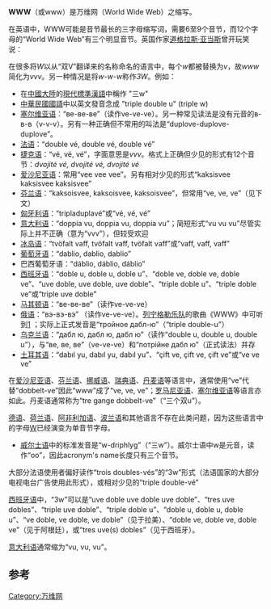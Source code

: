 {{unreferenced|time=2015-06-29T06:53:47+00:00}}
'''WWW'''（或www）是万维网（World Wide Web）之缩写。

在英语中，WWW可能是音节最长的三字母缩写词，需要6至9个音节，而12个字母的“World Wide Web”有三个明显音节。英国作家[[道格拉斯·亚当斯|道格拉斯·亚当斯]]曾开玩笑说：

{{Quotation|The World Wide Web is the only thing I know of whose shortened form takes three times longer to say than what it's short for.

就我所知World Wide Web是唯一一个缩写形式说出来比原形要长三倍的东西。

|道格拉斯·亚当斯|星期日独立报，1999年}}

在很多将''W''以从“双V”翻译来的名称命名的语言中，每个''w''都被替换为''v''，故''www''简化为''vvv''。另一种情况是将''w-w-w''称作''3W''。例如：
* 在[[中國大陸|中國大陸]]的[[現代標準漢語|現代標準漢語]]中稱作 "三w"
* [[中華民國國語|中華民國國語]]中以英文發音念成 "triple double u" (triple w)
* [[塞尔维亚语|塞尔维亚语]]：“ве-ве-ве”（读作ve-ve-ve）。另一种常见读法是没有元音的в-в-в（v-v-v）。另有一种正确但不常用的叫法是“duplove-duplove-duplove”。
* [[法语|法语]]：“double vé, double vé, double vé”
* [[捷克语|捷克语]]：“vé, vé, vé”，字面意思是''vvv''。格式上正确但少见的形式有12个音节：''dvojité vé, dvojité vé, dvojité vé''
* [[爱沙尼亚语|爱沙尼亚语]]：常用“vee vee vee”。另有相对少见的形式“kaksisvee kaksisvee kaksisvee”
* [[芬兰语|芬兰语]]：“kaksoisvee, kaksoisvee, kaksoisvee”，但常用“ve, ve, ve”（见下文）
* [[匈牙利语|匈牙利语]]：“tripladuplavé”或“vé, vé, vé”
* [[意大利语|意大利语]]：“doppia vu, doppia vu, doppia vu”；简短形式“vu vu vu”尽管实际上并不正确（意为“vvv”），但较受欢迎
* [[冰岛语|冰岛语]]：“tvöfalt vaff, tvöfalt vaff, tvöfalt vaff”或“vaff, vaff, vaff”
* [[葡萄牙语|葡萄牙语]]：“dablio, dablio, dablio”
* 巴西葡萄牙语：“dáblio, dáblio, dáblio”
* [[西班牙语|西班牙语]]：“doble u, doble u, doble u”、“doble ve, doble ve, doble ve”、“uve doble, uve doble, uve doble”、“triple doble u”、“triple doble ve”或“triple uve doble”
* [[马其顿语|马其顿语]]：“ве-ве-ве”（读作ve-ve-ve）
* [[俄语|俄语]]：“вэ-вэ-вэ” （读作ve-ve-ve）。[[列宁格勒乐队|列宁格勒乐队]]的歌曲《WWW》中可听到[http://leningradspb.ru/mp3/Piraty_XXI_veka_2002/01_www.mp3] {{Wayback|url=http://leningradspb.ru/mp3/Piraty_XXI_veka_2002/01_www.mp3 |date=20160425084436 }}；实际上正式发音是“тройное дабл-ю”（“triple double-u”）
* [[乌克兰语|乌克兰语]]：“дабл ю, дабл ю, дабл ю”（读作“double u, double u, double u”），与“ве, ве, ве”（ve-ve-ve）和“потрійне дабл ю”（正式读法）并存
* [[土耳其语|土耳其语]]：“dabıl yu, dabıl yu, dabıl yu”、“çift ve, çift ve, çift ve”或“ve ve ve”

在[[爱沙尼亚语|爱沙尼亚语]]、[[芬兰语|芬兰语]]、[[挪威语|挪威语]]、[[瑞典语|瑞典语]]、[[丹麦语|丹麦语]]等语言中，通常使用“ve”代替“dobbelt-ve”因此“www”成了“ve, ve, ve”；[[罗马尼亚语|罗马尼亚语]]、[[塞尔维亚语|塞尔维亚语]]等语言亦如此。丹麦语通常称为“tre gange dobbelt-ve”（“三个双u”）。

[[德语|德语]]、[[荷兰语|荷兰语]]、[[阿非利加语|阿非利加语]]、[[波兰语|波兰语]]和其他语言不存在此类问题，因为这些语言中的字母[[W|W]]已经演变为单音节字母。

* [[威尔士语|威尔士语]]中的标准发音是“w-driphlyg”（“三w”）。威尔士语中w是元音，读作“oo”，因此acronym's name长度只有三个音节。 

大部分法语使用者偏好读作“trois doubles-vés”的“3w”形式（法语国家的大部分电视电台广告使用此形式），或相对少见的“triple double-vé”

[[西班牙语|西班牙语]]中，“3w”可以是“uve doble uve doble uve doble”、“tres uve dobles”、“triple uve doble”、“triple doble u”、“doble u, doble u, doble u”、“ve doble, ve doble, ve doble”（见于拉美）、“doble ve, doble ve, doble ve”（见于阿根廷），或“tres uve(s) dobles”（见于西班牙）。 

[[意大利语|意大利语]]通常缩为“vu, vu, vu”。

== 参考 ==
{{reflist}}

{{DEFAULTSORT:Pronunciation Of Www}}

[[Category:万维网|Category:万维网]]